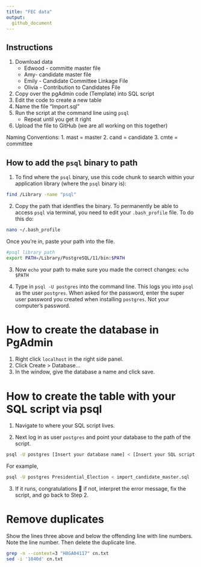 ```yaml
---
title: "FEC data"
output:
  github_document
---
```


## Instructions
1. Download data 
    - Edwood - committe master file 
    - Amy- candidate master file 
    - Emily - Candidate Committee Linkage File 
    - Olivia - Contribution to Candidates File 
 2. Copy over the pgAdmin code (Template) into SQL script 
 3. Edit the code to create a new table
 5. Name the file "Import.sql"
 4. Run the script at the command line using `psql`
    - Repeat until you get it right
 6. Upload the file to GitHub (we are all working on this together)

Naming Conventions:
1. mast = master
2. cand = candidate 
3. cmte = committee

##  How to add the `psql` binary to path

1. To find where the `psql` binary, use this code chunk to search within your application library (where the `psql` binary is):

```bash
find /Library -name "psql"
```

2. Copy the path that identfies the binary. To permanently be able to access `psql` via terminal, you need to edit your `.bash_profile` file. To do this do:

```bash
nano ~/.bash_profile
```

Once you're in, paste your path into the file.

```bash
#psql library path
export PATH=/Library/PostgreSQL/11/bin:$PATH
```

3. Now `echo` your path to make sure you made the correct changes: `echo $PATH`

4. Type in `psql -U postgres` into the command line. This logs you into `psql` as the user `postgres`. When asked for the password, enter the super user password you created when installing `postgres`. Not your computer's password. 

# How to create the database in PgAdmin

1. Right click `localhost` in the right side panel.
2. Click Create > Database...
3. In the window, give the database a name and click save.

# How to create the table with your SQL script via psql

1. Navigate to where your SQL script lives.

2. Next log in as user `postgres` and point your database to the path of the script.

```bash
psql -U postgres [Insert your database name] < [Insert your SQL script name here]
```

For example, 
```bash
psql -U postgres Presidential_Election < import_candidate_master.sql
```

3. If it runs, congratulations 🎉 if not, interpret the error message, fix the script, and go back to Step 2. 

# Remove duplicates

Show the lines three above and below the offending line with line numbers. Note the line number. Then delete the duplicate line. 

```bash
grep -n --context=3 "H8GA04117" cn.txt 
sed -i '1840d' cn.txt
```